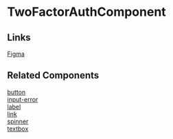 <!-- forgot-passsword.stories.mdx -->


<Meta
  title="QTD Components/Auth/TwoFactorAuth/README"
  component={TwoFactorAuthComponent}
/>

# TwoFactorAuthComponent

<ArgsTable of={TwoFactorAuthComponent} />

## Links

[Figma](https://www.figma.com/file/Tawy7hlvkjMQzg3fX0gVrt/QTD-2.0-Final-Designs?node-id=5773%3A133)

## Related Components

[button](http://localhost:6006/?path=/story/base-components-button-readme--page)  
[input-error](http://localhost:6006/?path=/story/base-components-inputerror-readme--page)  
[label](http://localhost:6006/?path=/story/base-components-label-readme--page)  
[link](http://localhost:6006/?path=/story/base-components-link-readme--page)  
[spinner](http://localhost:6006/?path=/story/base-components-spinner-readme--page)  
[textbox](http://localhost:6006/?path=/story/base-components-textbox-readme--page)
